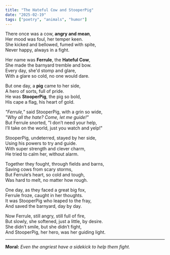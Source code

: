 ```yaml
---
title: "The Hateful Cow and StooperPig"
date: "2025-02-19"
tags: ["poetry", "animals", "humor"]
---
```


There once was a cow, **angry and mean**,  
Her mood was foul, her temper keen.  
She kicked and bellowed, fumed with spite,  
Never happy, always in a fight.  

Her name was **Ferrule**, the **Hateful Cow**,  
She made the barnyard tremble and bow.  
Every day, she'd stomp and glare,  
With a glare so cold, no one would dare.  

But one day, a **pig** came to her side,  
A hero of sorts, full of pride.  
He was **StooperPig**, the pig so bold,  
His cape a flag, his heart of gold.  

*"Ferrule,"* said StooperPig, with a grin so wide,  
*"Why all the hate? Come, let me guide!"*  
But Ferrule snorted, "I don’t need your help,  
I’ll take on the world, just you watch and yelp!"  

StooperPig, undeterred, stayed by her side,  
Using his powers to try and guide.  
With super strength and clever charm,  
He tried to calm her, without alarm.  

Together they fought, through fields and barns,  
Saving cows from scary storms,  
But Ferrule’s heart, so cold and tough,  
Was hard to melt, no matter how rough.  

One day, as they faced a great big fox,  
Ferrule froze, caught in her thoughts.  
It was StooperPig who leaped to the fray,  
And saved the barnyard, day by day.  

Now Ferrule, still angry, still full of fire,  
But slowly, she softened, just a little, by desire.  
She didn’t smile, but she didn’t fight,  
And StooperPig, her hero, was her guiding light.  

---  

**Moral:** *Even the angriest have a sidekick to help them fight.*

